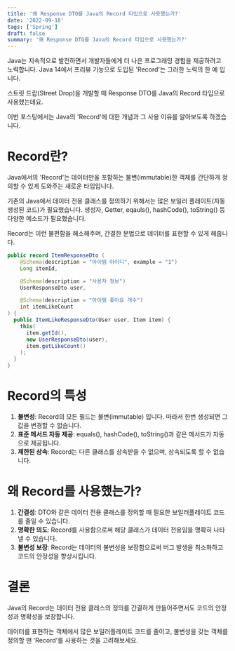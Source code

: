 ```yaml
---
title: '왜 Response DTO를 Java의 Record 타입으로 사용했는가?'
date: '2022-09-18'
tags: ['Spring']
draft: false
summary: '왜 Response DTO를 Java의 Record 타입으로 사용했는가?'
---
```


<TableOfContentInline tableOfContentItems={props.toc} />

Java는 지속적으로 발전하면서 개발자들에게 더 나은 프로그래밍 경험을 제공하려고 노력합니다. Java 14에서 프리뷰 기능으로 도입된 'Record'는 그러한 노력의 한 예 입니다.

스트릿 드랍(Street Drop)을 개발할 때 Response DTO를 Java의 Record 타입으로 사용했는데요.

이번 포스팅에서는 Java의 'Record'에 대한 개념과 그 사용 이유를 알아보도록 하겠습니다.

# Record란?

Java에서의 'Record'는 데이터만을 포함하는 불변(immutable)한 객체를 간단하게 정의할 수 있게 도와주는 새로운 타입입니다.

기존의 Java에서 데이터 전용 클래스를 정의하기 위해서는 많은 보일러 플레이트(자동 생성된 코드)가 필요했습니다. 생성자, Getter, eqauls(), hashCode(), toString() 등 다양한 메소드가 필요했습니다.

Record는 이런 불편함을 해소해주며, 간결한 문법으로 데이터를 표현할 수 있게 해줍니다.

```java
public record ItemResponseDto (
    @Schema(description = "아이템 아이디", example = "1")
    Long itemId,

    @Schema(description = "사용자 정보")
    UserResponseDto user,

    @Schema(description = "아이템 좋아요 개수")
    int itemLikeCount
) {
  public ItemLikeResponseDto(User user, Item item) {
    this(
      item.getId(),
      new UserResponseDto(user),
      item.getLikeCount()
    );
  }
}
```

# Record의 특성

1. **불변성**: Record의 모든 필드는 불변(immutable) 입니다. 따라서 한번 생성되면 그 값을 변경할 수 없습니다.
2. **표준 메서드 자동 제공**: equals(), hashCode(), toString()과 같은 메서드가 자동으로 제공됩니다.
3. **제한된 상속**: Record는 다른 클래스를 상속받을 수 없으며, 상속되도록 할 수 없습니다.

# 왜 Record를 사용했는가?

1. **간결성**: DTO와 같은 데이터 전용 클래스를 정의할 때 필요한 보일러플레이트 코드를 줄일 수 있습니다.
2. **명확한 의도**: Record를 사용함으로써 해당 클래스가 데이터 전용임을 명확히 나타낼 수 있습니다.
3. **불변성 보장**: Record는 데이터의 불변성을 보장함으로써 버그 발생을 최소화하고 코드의 안정성을 향상시킵니다.

# 결론

Java의 Record는 데이터 전용 클래스의 정의를 간결하게 만들어주면서도 코드의 안정성과 명확성을 보장합니다.

데이터를 표현하는 객체에서 많은 보일러플레이트 코드를 줄이고, 불변성을 갖는 객체를 정의할 땐 'Record'를 사용하는 것을 고려해보세요.